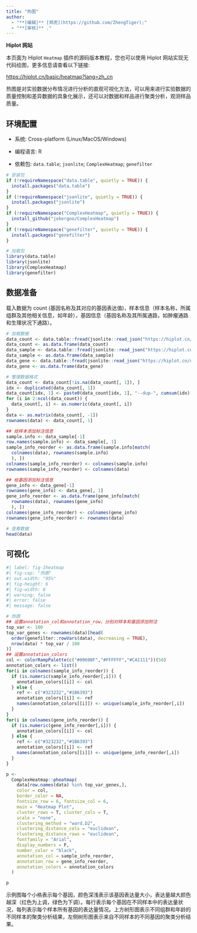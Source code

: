 ```yaml
---
title: "热图"
author:
  - "**[编辑]** [郑虎](https://github.com/ZhengTiger);"
  - "**[审核]** ."
---
```


::: callout-note
**Hiplot 网站**

本页面为 Hiplot `Heatmap` 插件的源码版本教程，您也可以使用 Hiplot 网站实现无代码绘图，更多信息请查看以下链接:

<https://hiplot.cn/basic/heatmap?lang=zh_cn>
:::

热图是对实验数据分布情况进行分析的直观可视化方法，可以用来进行实验数据的质量控制和差异数据的具象化展示，还可以对数据和样品进行聚类分析，观测样品质量。

## 环境配置

-   系统: Cross-platform (Linux/MacOS/Windows)

-   编程语言: R

-   依赖包: `data.table`; `jsonlite`; `ComplexHeatmap`; `genefilter`

```r
# 安装包
if (!requireNamespace("data.table", quietly = TRUE)) {
  install.packages("data.table")
}
if (!requireNamespace("jsonlite", quietly = TRUE)) {
  install.packages("jsonlite")
}
if (!requireNamespace("ComplexHeatmap", quietly = TRUE)) {
  install_github("jokergoo/ComplexHeatmap")
}
if (!requireNamespace("genefilter", quietly = TRUE)) {
  install.packages("genefilter")
}

# 加载包
library(data.table)
library(jsonlite)
library(ComplexHeatmap)
library(genefilter)
```

## 数据准备

载入数据为 count (基因名称及其对应的基因表达值)，样本信息（样本名称，所属组群及其他相关信息，如年龄），基因信息（基因名称及其所属通路，如肿瘤通路和生理状况下通路）。

```r
# 加载数据
data_count <- data.table::fread(jsonlite::read_json("https://hiplot.cn/ui/basic/heatmap/data.json")$exampleData[[1]]$textarea[[1]])
data_count <- as.data.frame(data_count)
data_sample <- data.table::fread(jsonlite::read_json("https://hiplot.cn/ui/basic/heatmap/data.json")$exampleData[[1]]$textarea[[2]])
data_sample <- as.data.frame(data_sample)
data_gene <- data.table::fread(jsonlite::read_json("https://hiplot.cn/ui/basic/heatmap/data.json")$exampleData[[1]]$textarea[[3]])
data_gene <- as.data.frame(data_gene)

# 整理数据格式
data_count <- data_count[!is.na(data_count[, 1]), ]
idx <- duplicated(data_count[, 1])
data_count[idx, 1] <- paste0(data_count[idx, 1], "--dup-", cumsum(idx)[idx])
for (i in 2:ncol(data_count)) {
  data_count[, i] <- as.numeric(data_count[, i])
}
data <- as.matrix(data_count[, -1])
rownames(data) <- data_count[, 1]

## 给样本添加标注信息
sample.info <- data_sample[-1]
row.names(sample.info) <- data_sample[, 1]
sample_info_reorder <- as.data.frame(sample.info[match(
  colnames(data), rownames(sample.info)
  ), ])
colnames(sample_info_reorder) <- colnames(sample.info)
rownames(sample_info_reorder) <- colnames(data)

## 给基因添加标注信息
gene_info <- data_gene[-1]
rownames(gene_info) <- data_gene[, 1]
gene_info_reorder <- as.data.frame(gene_info[match(
  rownames(data), rownames(gene_info)
  ), ])
colnames(gene_info_reorder) <- colnames(gene_info)
rownames(gene_info_reorder) <- rownames(data)

# 查看数据
head(data)
```

## 可视化

```r
#| label: fig-1heatmap
#| fig-cap: "热图"
#| out.width: "95%"
#| fig-height: 6
#| fig-width: 8
#| warning: false
#| error: false
#| message: false

# 热图
## 设置annotation_col和annotation_row，分别对样本和基因添加附注
top_var <- 100
top_var_genes <- rownames(data)[head(
  order(genefilter::rowVars(data), decreasing = TRUE),
  nrow(data) * top_var / 100
)]
## 设置annotation_colors
col <- colorRampPalette(c("#0060BF","#FFFFFF","#CA1111"))(50)
annotation_colors <- list()
for(i in colnames(sample_info_reorder)) {
  if (is.numeric(sample_info_reorder[,i])) {
    annotation_colors[[i]] <- col
  } else {
    ref <- c("#323232","#1B6393")
    annotation_colors[[i]] <- ref
    names(annotation_colors[[i]]) <- unique(sample_info_reorder[,i])
  }
}
for(i in colnames(gene_info_reorder)) {
  if (is.numeric(gene_info_reorder[,i])) {
    annotation_colors[[i]] <- col
  } else {
    ref <- c("#323232","#1B6393")
    annotation_colors[[i]] <- ref
    names(annotation_colors[[i]]) <- unique(gene_info_reorder[,i])
  }
}

p <- 
  ComplexHeatmap::pheatmap(
    data[row.names(data) %in% top_var_genes,],
    color = col, 
    border_color = NA,
    fontsize_row = 6, fontsize_col = 6,
    main = "Heatmap Plot",
    cluster_rows = T, cluster_cols = T,
    scale = "none",
    clustering_method = "ward.D2",
    clustering_distance_cols = "euclidean",
    clustering_distance_rows = "euclidean",
    fontfamily = "Arial",
    display_numbers = F,
    number_color = "black",
    annotation_col = sample_info_reorder,
    annotation_row = gene_info_reorder,
    annotation_colors = annotation_colors
  )

p
```

示例图每个小格表示每个基因，颜色深浅表示该基因表达量大小，表达量越大颜色越深（红色为上调，绿色为下调）。每行表示每个基因在不同样本中的表达量状况，每列表示每个样本所有基因的表达量情况。上方树形图表示不同组群和年龄的不同样本的聚类分析结果，左侧树形图表示来自不同样本的不同基因的聚类分析结果。



